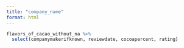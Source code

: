 ```yaml
---
title: "company_name"
format: html
---
```


```r

flavors_of_cacao_without_na %>% 
  select(companymakerifknown, reviewdate, cocoapercent, rating)

                                         
```
